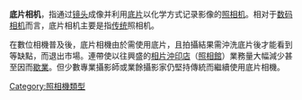 {{unreferenced|time=2011-11-25T08:03:13+00:00}}

'''底片相机'''，指通过[[镜头|镜头]]成像并利用[[底片|底片]]以化学方式记录影像的[[照相机|照相机]]。相对于[[数码相机|数码相机]]而言，底片相机主要是指[[传统|传统]]照相机。

在數位相機普及後，底片相機由於需使用底片，且拍攝結果需沖洗底片後才能看到等缺點，而退出市場。連帶使以往興盛的[[相片沖印店|相片沖印店]]（[[照相館|照相館]]）業務量大幅減少甚至因而[[歇業|歇業]]。但少數專業攝影師或業餘攝影家仍堅持傳統而繼續使用底片相機。

[[Category:照相機類型|Category:照相機類型]]